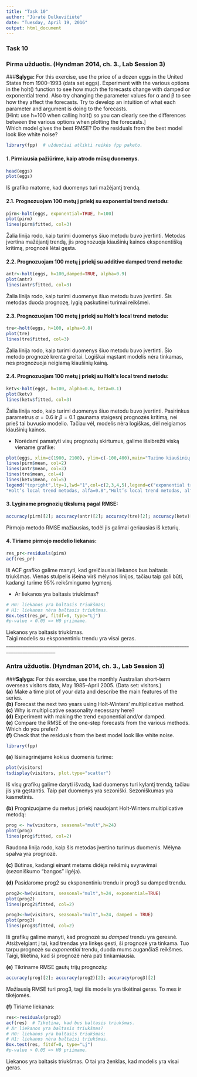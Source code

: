 ```yaml
---
title: "Task 10"
author: "Jūratė Dulkevičiūtė"
date: "Tuesday, April 19, 2016"
output: html_document
---
```


### Task 10
### Pirma užduotis.  (Hyndman 2014, ch. 3., Lab Session 3)

###**Sąlyga:**
For this exercise, use the price of a dozen eggs in the United States from 1900–1993 (data set eggs).
Experiment with the various options in the holt() function to see how much the forecasts change with damped or exponential trend.
Also try changing the parameter values for α and β to see how they aﬀect the forecasts. 
Try to develop an intuition of what each parameter and argument is doing to the forecasts.   
[Hint: use h=100 when calling holt() so you can clearly see the diﬀerences between the various options when plotting the forecasts.]   
Which model gives the best RMSE? Do the residuals from the best model look like white noise?
  
    
```r
library(fpp)  # užduočiai atlikti reikės fpp paketo.
```
  
#### **1.**  Pirmiausia pažiūrime, kaip atrodo mūsų duomenys.
```r
head(eggs)
plot(eggs)
```
  
Iš grafiko matome, kad duomenys turi mažėjantį trendą.   
   
#### **2.1.** Prognozuojam 100 metų į priekį su **exponential trend** metodu:
```r
pirm<-holt(eggs, exponential=TRUE, h=100)
plot(pirm)
lines(pirm$fitted, col=3)
```
    
Žalia linija rodo, kaip turimi duomenys šiuo metodu buvo įvertinti. Metodas įvertina mažėjantį trendą,
jis prognozuoja kiaušinių kainos eksponentišką kritimą, prognozė lėtai gęsta.
  
#### **2.2.** Prognozuojam 100 metų į priekį su **additive damped trend** metodu:
```r
antr<-holt(eggs, h=100,damped=TRUE, alpha=0.9)
plot(antr)
lines(antr$fitted, col=3)
```
  
Žalia linija rodo, kaip turimi duomenys šiuo metodu buvo įvertinti. Šis metodas duoda prognozę, lygią paskutinei turimai reikšmei.  
  
#### **2.3.** Prognozuojam 100 metų į priekį su **Holt’s local trend** metodu:
```r
tre<-holt(eggs, h=100, alpha=0.8)
plot(tre)
lines(tre$fitted, col=3)
```
  
Žalia linija rodo, kaip turimi duomenys šiuo metodu buvo įvertinti. Šio metodo prognozė krenta greitai. 
Logiškai mąstant modelis nėra tinkamas, nes prognozuoja neigiamą kiaušinių kainą. 
  
#### **2.4.** Prognozuojam 100 metų į priekį su **Holt’s local trend** metodu:
```r
ketv<-holt(eggs, h=100, alpha=0.6, beta=0.1)
plot(ketv)
lines(ketv$fitted, col=3)
```
  
Žalia linija rodo, kaip turimi duomenys šiuo metodu buvo įvertinti. Pasirinkus parametrus $\alpha=0.6$ ir $\beta=0.1$ 
gaunama staigesnį prognozės kritimą, nei prieš tai buvusio modelio. Tačiau vėl, modelis nėra logiškas, dėl neigiamos kiaušinių kainos.

* Norėdami pamatyti visų prognozių skirtumus, galime išsibrėžti viską viename grafike:
```r
plot(eggs, xlim=c(1900, 2100), ylim=c(-100,400),main="Tuzino kiaušinių kainos prognozės")
lines(pirm$mean, col=2)
lines(antr$mean, col=3)
lines(tre$mean, col=4)
lines(ketv$mean, col=5)
legend("topright",lty=1,lwd="1",col=c(2,3,4,5),legend=c("exponential trend metodas","damped trend metodas",
"Holt’s local trend metodas, alfa=0.8","Holt’s local trend metodas, alfa=0.6, beta=0.1"),cex=0.5)
```

#### **3.** Lyginame prognozių tikslumą pagal RMSE: 
```r
accuracy(pirm)[2]; accuracy(antr)[2]; accuracy(tre)[2]; accuracy(ketv)[2]  
```
  Pirmojo metodo RMSE mažiausias, todėl jis galimai geriausias iš keturių.
  
#### **4.** Tiriame pirmojo modelio liekanas:
```r
res_pr<-residuals(pirm)
acf(res_pr)
```
  
Iš ACF grafiko galime manyti, kad greičiausiai liekanos bus baltasis triukšmas. Vienas stulpelis išeina virš mėlynos linijos,
tačiau taip gali būti, kadangi turime 95% reikšmingumo lygmenį.  
  
* Ar liekanos yra baltasis triukšmas?
```r
# H0: liekanos yra baltasis triukšmas;
# H1: liekanos nėra baltasis triukšmas.
Box.test(res_pr, fitdf=0, type="Lj")
#p-value > 0.05 => H0 priimame.
```
Liekanos yra baltasis triukšmas.  
Taigi modelis su eksponentiniu trendu yra visai geras.
___________________________________________________________________________________________________

### Antra užduotis.  (Hyndman 2014, ch. 3., Lab Session 3)

###**Sąlyga:**
For this exercise, use the monthly Australian short-term overseas visitors data, May 1985–April 2005. (Data set: visitors.)   
**(a)** Make a time plot of your data and describe the main features of the series.  
**(b)** Forecast the next two years using Holt-Winters’ multiplicative method.  
**(c)** Why is multiplicative seasonality necessary here?  
**(d)** Experiment with making the trend exponential and/or damped.  
**(e)** Compare the RMSE of the one-step forecasts from the various methods. Which do you prefer?   
**(f)** Check that the residuals from the best model look like white noise.
  
```r
library(fpp)
```
  
**(a)** Išsinagrinėjame kokius duomenis turime:
```r
plot(visitors)
tsdisplay(visitors, plot.type="scatter")
```
  
Iš visų grafikų galime daryti išvadą, kad duomenys turi kylantį trendą, tačiau jis yra gęstantis. 
Taip pat duomenys yra sezoniški. Sezoniškumas yra kasmetinis.
  
**(b)** Prognizuojame du metus į priekį naudojant Holt-Winters multiplicative metodą:
```r
prog <- hw(visitors, seasonal="mult",h=24)
plot(prog)
lines(prog$fitted, col=2)
```
  
Raudona linija rodo, kaip šis metodas įvertino turimus duomenis. Mėlyna spalva yra prognozė.  
  
**(c)** Būtinas, kadangi einant metams didėja reikšmių svyravimai (sezoniškumo "bangos" ilgėja).
    
**(d)** Pasidarome prog2 su eksponentiniu trendu ir prog3 su damped trendu.
```r
prog2<-hw(visitors, seasonal="mult",h=24, exponential=TRUE)
plot(prog2)
lines(prog2$fitted, col=2)

prog3<-hw(visitors, seasonal="mult",h=24, damped = TRUE)
plot(prog3)
lines(prog3$fitted, col=2)
```
  
Iš grafikų galime manyti, kad prognozė su *damped* trendu yra geresnė. Atsižvelgiant į tai, kad trendas yra
linkęs gesti, ši prognozė yra tinkama. Tuo tarpu prognozė su *exponential* trendu, duoda mums augančiaS reikšmes.
Taigi, tikėtina, kad ši prognozė nėra pati tinkamiausia.

**(e)**  Tikriname RMSE gautų trijų prognozių:
```r
accuracy(prog)[2]; accuracy(prog2)[2]; accuracy(prog3)[2]
```
Mažiausią RMSE turi prog3, tagi šis modelis yra tikėtinai geras. To mes ir tikėjomės.

**(f)** Tiriame liekanas:
```r
res<-residuals(prog3)
acf(res)  # Tikėtina, kad bus baltasis triukšmas.
# Ar liekanos yra baltasis triukšmas?
# H0: liekanos yra baltasis triukšmas;
# H1: liekanos nėra baltaisi triukšmas.
Box.test(res, fitdf=0, type="Lj")
#p-value > 0.05 => H0 priimame.
```
Liekanos yra baltasis triukšmas. O tai yra ženklas, kad modelis yra visai geras.

